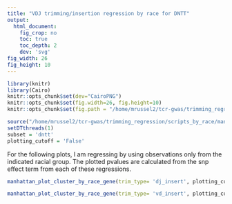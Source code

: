 ```yaml
---
title: "VDJ trimming/insertion regression by race for DNTT"
output:
  html_document:
    fig_crop: no
    toc: true
    toc_depth: 2
    dev: 'svg'
fig_width: 26
fig_height: 10 
---
```


```r
library(knitr)
library(Cairo)
knitr::opts_chunk$set(dev="CairoPNG")
knitr::opts_chunk$set(fig.width=26, fig.height=10) 
knitr::opts_chunk$set(fig.path = "/home/mrussel2/tcr-gwas/trimming_regression/scripts_by_race/figures")

source("/home/mrussel2/tcr-gwas/trimming_regression/scripts_by_race/manha_visualization.R")
setDTthreads(1)
subset = 'dntt'
plotting_cutoff = 'False'
```

For the following plots, I am regressing by using observations only from the indicated racial group. The plotted pvalues are calculated from the snp effect term from each of these regressions. 

```r
manhattan_plot_cluster_by_race_gene(trim_type= 'dj_insert', plotting_cutoff, subset, race_covariate = 'False', subset_by_race = 'True')
```

```r
manhattan_plot_cluster_by_race_gene(trim_type= 'vd_insert', plotting_cutoff, subset, race_covariate = 'False', subset_by_race = 'True')
```

